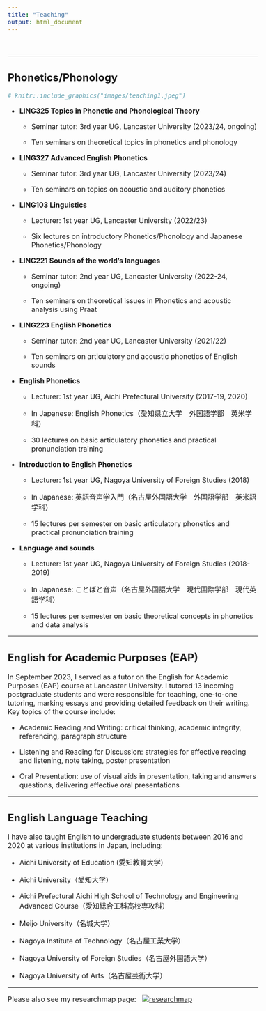 ```yaml
---
title: "Teaching"
output: html_document
---
```


<style type="text/css">

body, td {
   font-size: 16px;
}
<!-- code.r{ -->
<!--   font-size: 12px; -->
<!-- } -->
<!-- pre { -->
<!--   font-size: 12px -->
<!-- } -->
</style>

<br>

-----

## **Phonetics/Phonology**

```r
# knitr::include_graphics("images/teaching1.jpeg")
```

- **LING325 Topics in Phonetic and Phonological Theory** 

  - Seminar tutor: 3rd year UG, Lancaster University (2023/24, ongoing)

  - Ten seminars on theoretical topics in phonetics and phonology

- **LING327 Advanced English Phonetics** 

  - Seminar tutor: 3rd year UG, Lancaster University (2023/24)

  - Ten seminars on topics on acoustic and auditory phonetics

- **LING103 Linguistics** 

  - Lecturer: 1st year UG, Lancaster University (2022/23)

  - Six lectures on introductory Phonetics/Phonology and Japanese Phonetics/Phonology

- **LING221 Sounds of the world's languages** 

  - Seminar tutor: 2nd year UG, Lancaster University (2022-24, ongoing)

  - Ten seminars on theoretical issues in Phonetics and acoustic analysis using Praat

- **LING223 English Phonetics** 

  - Seminar tutor: 2nd year UG, Lancaster University (2021/22)

  - Ten seminars on articulatory and acoustic phonetics of English sounds

- **English Phonetics** 

  - Lecturer: 1st year UG, Aichi Prefectural University (2017-19, 2020)

  - In Japanese: English Phonetics（愛知県立大学　外国語学部　英米学科）
  
  - 30 lectures on basic articulatory phonetics and practical pronunciation training

- **Introduction to English Phonetics** 

  - Lecturer: 1st year UG, Nagoya University of Foreign Studies (2018)

  - In Japanese: 英語音声学入門（名古屋外国語大学　外国語学部　英米語学科）
  
  - 15 lectures per semester on basic articulatory phonetics and practical pronunciation training

- **Language and sounds** 

  - Lecturer: 1st year UG, Nagoya University of Foreign Studies (2018-2019)

  - In Japanese: ことばと音声（名古屋外国語大学　現代国際学部　現代英語学科）

  - 15 lectures per semester on basic theoretical concepts in phonetics and data analysis

-----

## **English for Academic Purposes (EAP)**

In September 2023, I served as a tutor on the English for Academic Purposes (EAP) course at Lancaster University. I tutored 13 incoming postgraduate students and were responsible for teaching, one-to-one tutoring, marking essays and providing detailed feedback on their writing. Key topics of the course include:

  - Academic Reading and Writing: critical thinking, academic integrity, referencing, paragraph structure
  
  - Listening and Reading for Discussion: strategies for effective reading and listening, note taking, poster presentation
  
  - Oral Presentation: use of visual aids in presentation, taking and answers questions, delivering effective oral presentations

-----

## **English Language Teaching**

I have also taught English to undergraduate students between 2016 and 2020 at various institutions in Japan, including:

  - Aichi University of Education (愛知教育大学)
  
  - Aichi University（愛知大学）
  
  - Aichi Prefectural Aichi High School of Technology and Engineering Advanced Course（愛知総合工科高校専攻科）
  
  - Meijo University（名城大学）
  
  - Nagoya Institute of Technology（名古屋工業大学）
  
  - Nagoya University of Foreign Studies（名古屋外国語大学）
  
  - Nagoya University of Arts（名古屋芸術大学）


-----

Please also see my researchmap page: &nbsp; <a href='https://researchmap.jp/takayukinagamine' target='_blank'><img title='researchmap' alt='researchmap' src='https://researchmap.jp/outline/img/researchmap130.gif' border="0"/></a>  


  